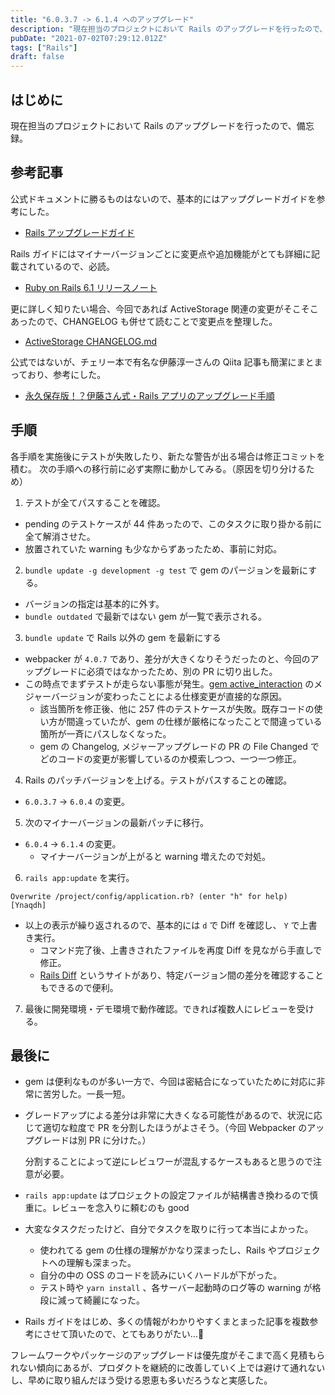 ```yaml
---
title: "6.0.3.7 -> 6.1.4 へのアップグレード"
description: "現在担当のプロジェクトにおいて Rails のアップグレードを行ったので、備忘録。"
pubDate: "2021-07-02T07:29:12.012Z"
tags: ["Rails"]
draft: false
---
```


## はじめに

現在担当のプロジェクトにおいて Rails のアップグレードを行ったので、備忘録。

## 参考記事

公式ドキュメントに勝るものはないので、基本的にはアップグレードガイドを参考にした。

- [Rails アップグレードガイド](https://railsguides.jp/upgrading_ruby_on_rails.html)

Rails ガイドにはマイナーバージョンごとに変更点や追加機能がとても詳細に記載されているので、必読。

- [Ruby on Rails 6.1 リリースノート](https://railsguides.jp/6_1_release_notes.html)

更に詳しく知りたい場合、今回であれば ActiveStorage 関連の変更がそこそこあったので、CHANGELOG も併せて読むことで変更点を整理した。

- [ActiveStorage CHANGELOG.md](https://github.com/rails/rails/blob/6-1-stable/activestorage/CHANGELOG.md)

公式ではないが、チェリー本で有名な伊藤淳一さんの Qiita 記事も簡潔にまとまっており、参考にした。

- [永久保存版！？伊藤さん式・Rails アプリのアップグレード手順](https://qiita.com/jnchito/items/0ee47108972a0e302caf)

## 手順

各手順を実施後にテストが失敗したり、新たな警告が出る場合は修正コミットを積む。
次の手順への移行前に必ず実際に動かしてみる。（原因を切り分けるため）

1. テストが全てパスすることを確認。

- pending のテストケースが 44 件あったので、このタスクに取り掛かる前に全て解消させた。
- 放置されていた warning も少なからずあったため、事前に対応。

2. `bundle update -g development -g test` で gem のパージョンを最新にする。

- バージョンの指定は基本的に外す。
- `bundle outdated` で最新ではない gem が一覧で表示される。

3. `bundle update` で Rails 以外の gem を最新にする

- webpacker が `4.0.7` であり、差分が大きくなりそうだったのと、今回のアップグレードに必須ではなかったため、別の PR に切り出した。
- この時点でまずテストが走らない事態が発生。[gem active_interaction](https://github.com/AaronLasseigne/active_interaction) のメジャーバージョンが変わったことによる仕様変更が直接的な原因。
  - 該当箇所を修正後、他に 257 件のテストケースが失敗。既存コードの使い方が間違っていたが、gem の仕様が厳格になったことで間違っている箇所が一斉にパスしなくなった。
  - gem の Changelog, メジャーアップグレードの PR の File Changed でどのコードの変更が影響しているのか模索しつつ、一つ一つ修正。

4. Rails のパッチバージョンを上げる。テストがパスすることの確認。

- `6.0.3.7` -> `6.0.4` の変更。

5. 次のマイナーバージョンの最新パッチに移行。

- `6.0.4` -> `6.1.4` の変更。
  - マイナーバージョンが上がると warning 増えたので対処。

6. `rails app:update` を実行。

```shell
Overwrite /project/config/application.rb? (enter "h" for help) [Ynaqdh]
```

- 以上の表示が繰り返されるので、基本的には `d` で Diff を確認し、 `Y` で上書き実行。
  - コマンド完了後、上書きされたファイルを再度 Diff を見ながら手直しで修正。
  - [Rails Diff](https://railsdiff.org/6.0.3.7/6.1.4) というサイトがあり、特定バージョン間の差分を確認することもできるので便利。

7. 最後に開発環境・デモ環境で動作確認。できれば複数人にレビューを受ける。

## 最後に

- gem は便利なものが多い一方で、今回は密結合になっていたために対応に非常に苦労した。一長一短。
- グレードアップによる差分は非常に大きくなる可能性があるので、状況に応じて適切な粒度で PR を分割したほうがよさそう。（今回 Webpacker のアップグレードは別 PR に分けた。）

  分割することによって逆にレビュワーが混乱するケースもあると思うので注意が必要。

- `rails app:update` はプロジェクトの設定ファイルが結構書き換わるので慎重に。レビューを念入りに頼むのも good
- 大変なタスクだったけど、自分でタスクを取りに行って本当によかった。
  - 使われてる gem の仕様の理解がかなり深まったし、Rails やプロジェクトへの理解も深まった。
  - 自分の中の OSS のコードを読みにいくハードルが下がった。
  - テスト時や `yarn install` 、各サーバー起動時のログ等の warning が格段に減って綺麗になった。
- Rails ガイドをはじめ、多くの情報がわかりやすくまとまった記事を複数参考にさせて頂いたので、とてもありがたい…🙏

フレームワークやパッケージのアップグレードは優先度がそこまで高く見積もられない傾向にあるが、プロダクトを継続的に改善していく上では避けて通れないし、早めに取り組んだほう受ける恩恵も多いだろうなと実感した。
